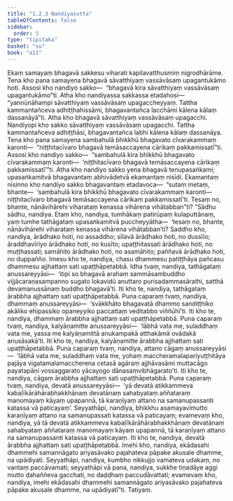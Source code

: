 ```yaml
---
title: "1.2.3 Nandiyasutta"
tableOfContents: false
sidebar:
  order: 5
type: "tipitaka"
basket: "su"
book: "a11"
---
```



<DynamicBreadcrumb />

<Division number="13" book="a11" bookNo="17" page="535">

<Paragraph number="100" book="a11">
Ekaṃ samayaṃ bhagavā sakkesu viharati kapilavatthusmiṃ nigrodhārāme. Tena kho pana samayena bhagavā sāvatthiyaṃ vassāvāsaṃ upagantukāmo hoti.
</Paragraph>

<Paragraph number="101" book="a11">
Assosi kho nandiyo sakko—  “bhagavā kira sāvatthiyaṃ vassāvāsaṃ upagantukāmo”ti. Atha kho nandiyassa sakkassa etadahosi—  “yannūnāhampi sāvatthiyaṃ vassāvāsaṃ upagaccheyyaṃ. Tattha kammantañceva adhiṭṭhahissāmi, bhagavantañca lacchāmi kālena kālaṃ dassanāyā”ti.
</Paragraph>

<Paragraph number="102" book="a11">
Atha kho bhagavā sāvatthiyaṃ vassāvāsaṃ upagacchi. Nandiyopi kho sakko sāvatthiyaṃ vassāvāsaṃ upagacchi. Tattha kammantañceva adhiṭṭhāsi, bhagavantañca labhi kālena kālaṃ dassanāya. Tena kho pana samayena sambahulā bhikkhū bhagavato cīvarakammaṃ karonti—  “niṭṭhitacīvaro bhagavā temāsaccayena cārikaṃ pakkamissatī”ti.
</Paragraph>

<Paragraph number="103" book="a11">
Assosi kho nandiyo sakko—  “sambahulā kira bhikkhū bhagavato cīvarakammaṃ karonti—  ‘niṭṭhitacīvaro bhagavā temāsaccayena cārikaṃ pakkamissatī’”ti. Atha kho nandiyo sakko yena bhagavā tenupasaṅkami; upasaṅkamitvā bhagavantaṃ abhivādetvā ekamantaṃ nisīdi. Ekamantaṃ nisinno kho nandiyo sakko bhagavantaṃ etadavoca—  “sutaṃ metaṃ, bhante—  ‘sambahulā kira bhikkhū bhagavato cīvarakammaṃ karonti—  niṭṭhitacīvaro bhagavā temāsaccayena cārikaṃ pakkamissatī’ti. Tesaṃ no, bhante, nānāvihārehi viharataṃ kenassa vihārena vihātabban”ti?
</Paragraph>

<Paragraph number="104" book="a11">
“Sādhu sādhu, nandiya. Etaṃ kho, nandiya, tumhākaṃ patirūpaṃ kulaputtānaṃ, yaṃ tumhe tathāgataṃ upasaṅkamitvā puccheyyātha—  ‘tesaṃ no, bhante, nānāvihārehi viharataṃ kenassa vihārena vihātabban’ti? Saddho kho, nandiya, ārādhako hoti, no assaddho; sīlavā ārādhako hoti, no dussīlo; āraddhavīriyo ārādhako hoti, no kusīto; upaṭṭhitassati ārādhako hoti, no muṭṭhassati; samāhito ārādhako hoti, no asamāhito; paññavā ārādhako hoti, no duppañño. Imesu kho te, nandiya, chasu dhammesu patiṭṭhāya pañcasu dhammesu ajjhattaṃ sati upaṭṭhāpetabbā.
</Paragraph>

<Paragraph number="105" book="a11">
Idha tvaṃ, nandiya, tathāgataṃ anussareyyāsi—  ‘itipi so bhagavā arahaṃ sammāsambuddho vijjācaraṇasampanno sugato lokavidū anuttaro purisadammasārathi, satthā devamanussānaṃ buddho bhagavā’ti. Iti kho te, nandiya, tathāgataṃ ārabbha ajjhattaṃ sati upaṭṭhāpetabbā.
</Paragraph>

<Paragraph number="106" book="a11">
Puna caparaṃ tvaṃ, nandiya, dhammaṃ anussareyyāsi—  ‘svākkhāto bhagavatā dhammo sandiṭṭhiko akāliko ehipassiko opaneyyiko paccattaṃ veditabbo viññūhī’ti. Iti kho te, nandiya, dhammaṃ ārabbha ajjhattaṃ sati upaṭṭhāpetabbā.
</Paragraph>

<Paragraph number="107" book="a11">
Puna caparaṃ tvaṃ, nandiya, kalyāṇamitte anussareyyāsi—  ‘lābhā vata me, suladdhaṃ vata me, yassa me kalyāṇamittā anukampakā atthakāmā ovādakā anusāsakā’ti. Iti kho te, nandiya, kalyāṇamitte ārabbha ajjhattaṃ sati upaṭṭhāpetabbā.
</Paragraph>

<Paragraph number="108" book="a11">
Puna caparaṃ tvaṃ, nandiya, attano cāgaṃ anussareyyāsi—  ‘lābhā vata me, suladdhaṃ vata me, yohaṃ maccheramalapariyuṭṭhitāya pajāya vigatamalamaccherena cetasā agāraṃ ajjhāvasāmi muttacāgo payatapāṇi vossaggarato yācayogo dānasaṃvibhāgarato’ti. Iti kho te, nandiya, cāgaṃ ārabbha ajjhattaṃ sati upaṭṭhāpetabbā.
</Paragraph>

<Paragraph number="109" book="a11">
Puna caparaṃ tvaṃ, nandiya, devatā anussareyyāsi—  ‘yā devatā atikkammeva kabaḷīkārāhārabhakkhānaṃ devatānaṃ sahabyataṃ aññataraṃ manomayaṃ kāyaṃ upapannā, tā karaṇīyaṃ attano na samanupassanti katassa vā paticayaṃ’. Seyyathāpi, nandiya, bhikkhu asamayavimutto karaṇīyaṃ attano na samanupassati katassa vā paticayaṃ; evamevaṃ kho, nandiya, yā tā devatā atikkammeva kabaḷīkārāhārabhakkhānaṃ devatānaṃ sahabyataṃ aññataraṃ manomayaṃ kāyaṃ upapannā, tā karaṇīyaṃ attano na samanupassanti katassa vā paticayaṃ. Iti kho te, nandiya, devatā ārabbha ajjhattaṃ sati upaṭṭhāpetabbā.
</Paragraph>

<Paragraph number="110" book="a11">
Imehi kho, nandiya, ekādasahi dhammehi samannāgato ariyasāvako pajahateva pāpake akusale dhamme, na upādiyati. Seyyathāpi, nandiya, kumbho nikkujjo vamateva udakaṃ, no vantaṃ paccāvamati; seyyathāpi vā pana, nandiya, sukkhe tiṇadāye aggi mutto ḍahaññeva gacchati, no daḍḍhaṃ paccudāvattati; evamevaṃ kho, nandiya, imehi ekādasahi dhammehi samannāgato ariyasāvako pajahateva pāpake akusale dhamme, na upādiyatī”ti.

</Paragraph>
</Division>

<Paragraph number="111" type="center" book="a11">
Tatiyaṃ.
</Paragraph>